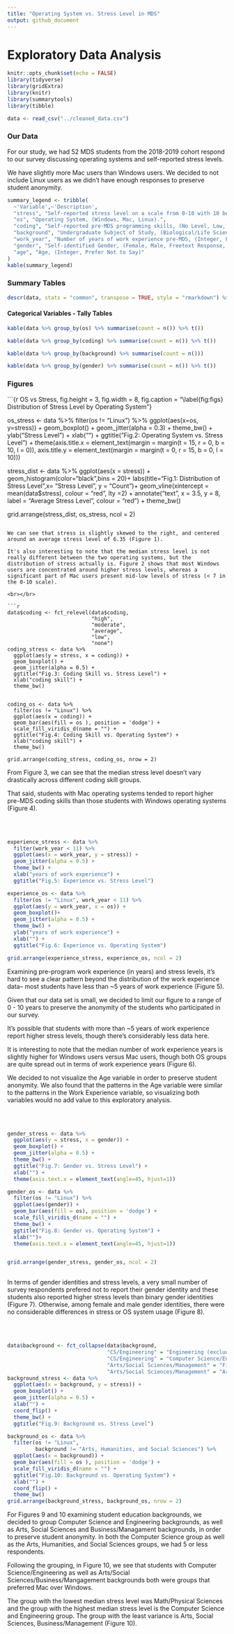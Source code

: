 ```yaml
---
title: "Operating System vs. Stress Level in MDS"
output: github_document
---
```


# Exploratory Data Analysis

```r
knitr::opts_chunk$set(echo = FALSE)
library(tidyverse)
library(gridExtra)
library(knitr)
library(summarytools)
library(tibble)

data <- read_csv("../cleaned_data.csv")
```  
  
### Our Data

For our study, we had 52 MDS students from the 2018-2019 cohort respond to our survey discussing operating systems and self-reported stress levels. 

We have slightly more Mac users than Windows users. We decided to not include Linux users as we didn't have enough responses to preserve student anonymity. 

```r
summary_legend <- tribble(
  ~'Variable',~'Description',
  "stress", "Self-reported stress level on a scale from 0-10 with 10 being the most stressed and 0 being not stressed.",
  "os", "Operating System, (Windows, Mac, Linux).",
  "coding", "Self-reported pre-MDS programming skills, (No Level, Low, Average, Moderately High, High).",
  "background", "Undergraduate Subject of Study, (Biological/Life Sciences, Finance/Business/Management/Economics, Math/Physical Sciences, Engineering (excluding Computer Science), Computer Science/Engineering, Arts/Humanities/Social Sciences).",
  "work_year", "Number of years of work experience pre-MDS, (Integer, Prefer Not to Say).",
  "gender", "Self-identified Gender, (Female, Male, Freetext Response, Prefer Not to Say)",
  "age", "Age, (Integer, Prefer Not to Say)"
)
kable(summary_legend)
```


### Summary Tables

```r
descr(data, stats = "common", transpose = TRUE, style = "rmarkdown") %>% kable()
```

#### Categorical Variables - Tally Tables

```r
kable(data %>% group_by(os) %>% summarise(count = n()) %>% t())

kable(data %>% group_by(coding) %>% summarise(count = n()) %>% t())

kable(data %>% group_by(background) %>% summarise(count = n()))

kable(data %>% group_by(gender) %>% summarise(count = n()) %>% t())
```

### Figures

```{r OS vs Stress, fig.height = 3, fig.width = 8, fig.caption = "\\label{fig:figs} Distribution of Stress Level by Operating System"}

os_stress <- data %>% 
  filter(os != "Linux") %>% 
  ggplot(aes(x=os, y=stress)) +
  geom_boxplot() +
  geom_jitter(alpha = 0.3) +
  theme_bw() +
  ylab("Stress Level") +
  xlab("") +
  ggtitle("Fig.2: Operating System vs. Stress Level") +
  theme(axis.title.x = element_text(margin = margin(t = 15, r = 0, b = 10, l = 0)),
        axis.title.y = element_text(margin = margin(t = 0, r = 15, b = 0, l = 10)))

stress_dist <- data %>%
  ggplot(aes(x = stress)) +
  geom_histogram(color="black",bins = 20)+
  labs(title="Fig.1: Distribution of Stress Level",x= "Stress Level", y = "Count")+
  geom_vline(xintercept = mean(data$stress), colour = "red", lty =2) + 
  annotate("text", x = 3.5, y = 8, label = "Average Stress Level", colour = "red") +
  theme_bw()

grid.arrange(stress_dist, os_stress, ncol = 2)
  
```  

We can see that stress is slightly skewed to the right, and centered around an average stress level of 6.35 (Figure 1).
 
It's also interesting to note that the median stress level is not really different between the two operating systems, but the distribution of stress actually is. Figure 2 shows that most Windows users are concentrated around higher stress levels, whereas a significant part of Mac users present mid-low levels of stress (< 7 in the 0-10 scale).  

<br></br>

```r
data$coding <- fct_relevel(data$coding, 
                           "high",
                           "moderate",
                           "average",
                           "low",
                           "none")
coding_stress <- data %>% 
  ggplot(aes(y = stress, x = coding)) +
  geom_boxplot() +
  geom_jitter(alpha = 0.5) +
  ggtitle("Fig.3: Coding Skill vs. Stress Level") +
  xlab("coding skill") +
  theme_bw()


coding_os <- data %>% 
  filter(os != "Linux") %>% 
  ggplot(aes(x = coding)) +
  geom_bar(aes(fill = os ), position = 'dodge') +
  scale_fill_viridis_d(name = "") +
  ggtitle("Fig.4: Coding Skill vs. Operating System") +
  xlab("coding skill") +
  theme_bw() 

grid.arrange(coding_stress, coding_os, nrow = 2)
```

From Figure 3, we can see that the median stress level doesn't vary drastically across different coding skill groups.  

That said, students with Mac operating systems tended to report higher pre-MDS coding skills than those students with Windows operating systems (Figure 4). 

<br></br>

```r
experience_stress <- data %>%
  filter(work_year < 11) %>% 
  ggplot(aes(x = work_year, y = stress)) +
  geom_jitter(alpha = 0.5) +
  theme_bw() +
  xlab("years of work experience") + 
  ggtitle("Fig.5: Experience vs. Stress Level")

experience_os <- data %>% 
  filter(os != "Linux", work_year < 11) %>%
  ggplot(aes(y = work_year, x = os)) +
  geom_boxplot()+
  geom_jitter(alpha = 0.5) +
  theme_bw() +
  ylab("years of work experience") + 
  xlab("") +
  ggtitle("Fig.6: Experience vs. Operating System") 

grid.arrange(experience_stress, experience_os, ncol = 2)
```  

Examining pre-program work experience (in years) and stress levels, it's hard to see a clear pattern beyond the distribution of the work experience data-- most students have less than ~5 years of work experience (Figure 5).

Given that our data set is small, we decided to limit our figure to a range of 0 - 10 years to preserve the anonymity of the students who participated in our survey.

It's possible that students with more than ~5 years of work experience report higher stress levels, though there's considerably less data here.

It is interesting to note that the median number of work experience years is slightly higher for Windows users versus Mac users, though both OS groups are quite spread out in terms of work experience years (Figure 6).

We decided to not visualize the Age variable in order to preserve student anonymity. We also found that the patterns in the Age variable were similar to the patterns in the Work Experience variable, so visualizing both variables would no add value to this exploratory analysis.

<br></br>

```r

gender_stress <- data %>% 
  ggplot(aes(y = stress, x = gender)) +
  geom_boxplot() +
  geom_jitter(alpha = 0.5) +
  theme_bw() +
  ggtitle("Fig.7: Gender vs. Stress Level") +
  xlab("") +
  theme(axis.text.x = element_text(angle=45, hjust=1))

gender_os <- data %>% 
  filter(os != "Linux") %>% 
  ggplot(aes(gender)) +
  geom_bar(aes(fill = os), position = 'dodge') +
  scale_fill_viridis_d(name = "") +
  theme_bw() +
  ggtitle("Fig.8: Gender vs. Operating System") +
  xlab("")+
  theme(axis.text.x = element_text(angle=45, hjust=1))


grid.arrange(gender_stress, gender_os, ncol = 2)
  

```  

In terms of gender identities and stress levels, a very small number of survey respondents prefered not to report their gender identity and these students also reported higher stress levels than binary gender identities (Figure 7). Otherwise, among female and male gender identities, there were no considerable differences in stress or OS system usage (Figure 8). 

<br></br>

```r

data$background <- fct_collapse(data$background, 
                                "CS/Engineering" = "Engineering (excluding Computer Engineering)",
                                "CS/Engineering" = "Computer Science/Engineering",
                                "Arts/Social Sciences/Management" = "Finance/Business/Management/Economics",
                                "Arts/Social Sciences/Management" = "Arts, Humanities, and Social Sciences")
background_stress <- data %>%
  ggplot(aes(x = background, y = stress)) +
  geom_boxplot() +
  geom_jitter(alpha = 0.5) +
  xlab("") +
  coord_flip() +
  theme_bw() +
  ggtitle("Fig.9: Background vs. Stress Level")

background_os <- data %>% 
  filter(os != "Linux",
         background != "Arts, Humanities, and Social Sciences") %>% 
  ggplot(aes(x = background)) +
  geom_bar(aes(fill = os ), position = 'dodge') +
  scale_fill_viridis_d(name = "") +
  ggtitle("Fig.10: Background vs. Operating System") +
  xlab("") +
  coord_flip() +
  theme_bw() 
grid.arrange(background_stress, background_os, nrow = 2)
```  

For Figures 9 and 10 examining student education backgrounds, we decided to group Computer Science and Engineering backgrounds, as well as Arts, Social Sciences and Business/Managament backgrounds, in order to preserve student anonymity. In both the Computer Science group as well as the Arts, Humanities, and Social Sciences groups, we had 5 or less respondents.

Following the grouping, in Figure 10, we see that students with Computer Science/Engineering as well as Arts/Social Sciences/Business/Mangagement backgrounds both were groups that preferred Mac over Windows.

The group with the lowest median stress level was Math/Physical Sciences and the group with the highest median stress level is the Computer Science and Engineering group. The group with the least variance is Arts, Social Sciences, Business/Management (Figure 10).







